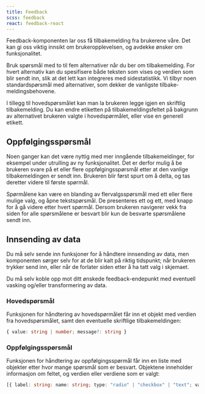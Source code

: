 ```yaml
---
title: Feedback
scss: feedback
react: feedback-react
---
```



<Ingress>
    Feedback-komponenten lar oss få tilbakemelding fra brukerene våre. Det kan gi oss viktig innsikt om
    brukeropplevelsen, og avdekke ønsker om funksjonalitet.
</Ingress>

<ComponentExample knobs={exampleProps} component={Example} codeExample={feedbackCode} />

Bruk spørsmål med to til fem alternativer når du ber om tilbake&shy;melding. For hvert alternativ kan du spesifisere både teksten som vises og verdien som blir sendt inn, slik at det lett kan integreres med side&shy;statistikk. Vi tilbyr noen standard&shy;spørsmål med alternativer, som dekker de vanligste tilbake&shy;meldings&shy;behovene.

I tillegg til hovedspørsmålet kan man la brukeren legge igjen en skriftlig tilbakemelding. Du kan endre etiketten på tilbake&shy;meldings&shy;feltet på bakgrunn av alternativet brukeren valgte i hovedspørmålet, eller vise en generell etikett.

## Oppfølgingsspørsmål

Noen ganger kan det være nyttig med mer inngående tilbakemeldinger, for eksempel under utrulling av ny funksjonalitet. Det er derfor mulig å be brukeren svare på et eller flere oppfølgings&shy;spørsmål etter at den vanlige tilbakemeldingen er sendt inn. Brukeren blir først spurt om å delta, og tas deretter videre til første spørmål.

Spørmålene kan være en blanding av flervalgsspørsmål med ett eller flere mulige valg, og åpne tekstspørsmål. De presenteres ett og ett, med knapp for å gå videre etter hvert spørmål. Dersom brukeren navigerer vekk fra siden for alle spørsmålene er besvart blir kun de besvarte spørsmålene sendt inn.

## Innsending av data

Du må selv sende inn funksjoner for å håndtere innsending av data, men komponenten sørger selv for at de blir kalt på riktig tidspunkt; når brukeren trykker send inn, eller når de forlater siden etter å ha tatt valg i skjemaet.

Du må selv koble opp mot ditt ønskede feedback-endepunkt med eventuell vasking og/eller transformering av data.

### Hovedspørsmål

Funksjonen for håndtering av hovedspørmålet får inn et objekt med verdien fra hovedspørsmålet, samt den eventuelle skriftlige tilbake&shy;meldingen:

```ts
{ value: string | number; message?: string }
```

### Oppfølgingsspørsmål

Funksjonen for håndtering av oppfølgings&shy;spørmål får inn en liste med objekter etter hvor mange spørsmål som er besvart. Objektene inneholder informasjon om feltet, og verdien eller verdiene som er valgt:

```ts
[{ label: string: name: string; type: "radio" | "checkbox" | "text"; value: string | string[] }]
```
